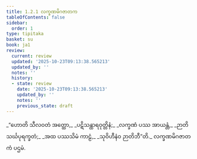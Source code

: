 ```yaml
---
title: 1.2.1 လက္ခဏမိဂဇာတက
tableOfContents: false
sidebar:
  order: 1
type: tipitaka
basket: su
book: ja1
review:
  current: review
  updated: '2025-10-23T09:13:38.565213'
  updated_by: ''
  notes: ''
  history:
  - state: review
    date: '2025-10-23T09:13:38.565213'
    updated_by: ''
    notes: ''
    previous_state: draft
---
```



<ReviewStatus review={frontmatter.review} showDetails={true} />

<HypothesisAnnotation frontmatter={frontmatter} />

<DynamicBreadcrumb />

<Division number="11" book="ja1" e="ch" v="22" p="3">

<Paragraph number="24" type="verses" book="ja1">
_“ဟောတိ သီလဝတံ အတ္ထော,_  
_ပဋိသန္ထာရဝုတ္တိနံ;_  
_လက္ခဏံ ပဿ အာယန္တံ,_  
_ဉာတိသင်္ဃပုရက္ခတံ;_  
_အထ ပဿသိမံ ကာဠံ,_  
_သုဝိဟီနံဝ ဉာတိဘီ”တိ._  


</Paragraph>
</Division>

<Paragraph number="25" type="center" book="ja1">
လက္ခဏမိဂဇာတကံ ပဌမံ.
</Paragraph>